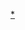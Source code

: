 {{Navbox
|name = Nations at the Paralympics
|title = [[File:IPC logo (2019).svg|25px]][[帕拉林匹克運動會]]各國家或地區代表團
|titlestyle = background: #BFD7FF
|state = {{{state<includeonly>|collapsed</includeonly>}}}
|basestyle = background:#D5E6FF;
|listclass = hlist

|group1 = 非洲
|list1 = 
* [[帕拉林匹克運動會阿爾及利亞代表團|阿爾及利亞]]
* [[帕拉林匹克運動會安哥拉代表團|安哥拉]]
* [[帕拉林匹克運動會貝南代表團|貝南]]
* [[帕拉林匹克運動會波札那代表團|波札那]]
* [[帕拉林匹克運動會布吉納法索代表團|布吉納法索]]
* [[帕拉林匹克運動會蒲隆地代表團|蒲隆地]]
* [[帕拉林匹克運動會喀麥隆代表團|喀麥隆]]
* [[帕拉林匹克運動會維德角代表團|維德角]]
* [[帕拉林匹克運動會中非代表團|中非]]
* [[帕拉林匹克運動會葛摩代表團|葛摩]]
* [[帕拉林匹克運動會剛果代表團|剛果]]
* [[帕拉林匹克運動會剛果民主共和國代表團|剛果民主共和國]]
* [[帕拉林匹克運動會吉布地代表團|吉布地]]
* [[帕拉林匹克運動會埃及代表團|埃及]]
* [[帕拉林匹克運動會衣索比亞代表團|衣索比亞]]
* [[帕拉林匹克運動會加彭代表團|加彭]]
* [[帕拉林匹克運動會甘比亞代表團|甘比亞]]
* [[帕拉林匹克運動會加納代表團|加納]]
* [[帕拉林匹克運動會幾內亞代表團|幾內亞]]
* [[帕拉林匹克運動會幾內亞比索代表團|幾內亞比索]]
* [[帕拉林匹克運動會象牙海岸代表團|象牙海岸]]
* [[帕拉林匹克運動會肯亞代表團|肯亞]]
* [[帕拉林匹克運動會賴索托代表團|賴索托]]
* [[帕拉林匹克運動會賴比瑞亞代表團|賴比瑞亞]]
* [[帕拉林匹克運動會利比亞代表團|利比亞]]
* [[帕拉林匹克運動會馬達加斯加代表團|馬達加斯加]]
* [[帕拉林匹克運動會馬利代表團|馬利]]
* [[帕拉林匹克運動會茅利塔尼亞代表團|茅利塔尼亞]]
* [[帕拉林匹克運動會模里西斯代表團|模里西斯]]
* [[帕拉林匹克運動會摩洛哥代表團|摩洛哥]]
* [[帕拉林匹克運動會莫三比克代表團|莫三比克]]
* [[帕拉林匹克運動會納米比亞代表團|納米比亞]]
* [[帕拉林匹克運動會尼日代表團|尼日]]
* [[帕拉林匹克運動會奈及利亞代表團|奈及利亞]]
* [[帕拉林匹克運動會盧旺達代表團|盧旺達]]
* [[帕拉林匹克運動會塞內加爾代表團|塞內加爾]]
* [[帕拉林匹克運動會塞席爾代表團|塞席爾]]
* [[帕拉林匹克運動會獅子山代表團|獅子山]]
* [[帕拉林匹克運動會南非代表團|南非]]
* [[帕拉林匹克運動會蘇丹代表團|蘇丹]]
* [[帕拉林匹克運動會坦尚尼亞代表團|坦尚尼亞]]
* [[帕拉林匹克運動會突尼西亞代表團|突尼西亞]]
* [[帕拉林匹克運動會烏干達代表團|烏干達]]
* [[帕拉林匹克運動會尚比亞代表團|尚比亞]]
* [[帕拉林匹克運動會辛巴威代表團|辛巴威]]

|group2 = 美洲
|list2 = 
* [[帕拉林匹克運動會安地卡及巴布達代表團|安地卡及巴布達]]
* [[帕拉林匹克運動會阿根廷代表團|阿根廷]]
* [[帕拉林匹克運動會巴哈馬代表團|巴哈馬]]
* [[帕拉林匹克運動會巴貝多代表團|巴貝多]]
* [[帕拉林匹克運動會百慕達代表團|百慕達]]
* [[帕拉林匹克運動會巴西代表團|巴西]]
* [[帕拉林匹克運動會加拿大代表團|加拿大]]
* [[帕拉林匹克運動會智利代表團|智利]]
* [[帕拉林匹克運動會哥倫比亞代表團|哥倫比亞]]
* [[帕拉林匹克運動會哥斯大黎加代表團|哥斯大黎加]]
* [[帕拉林匹克運動會古巴代表團|古巴]]
* [[帕拉林匹克運動會多明尼加共和國代表團|多明尼加共和國]]
* [[帕拉林匹克運動會厄瓜多代表團|厄瓜多]]
* [[帕拉林匹克運動會薩爾瓦多代表團|薩爾瓦多]]
* [[帕拉林匹克運動會危地馬拉代表團|危地馬拉]]
* [[帕拉林匹克運動會海地代表團|海地]]
* [[帕拉林匹克運動會洪都拉斯代表團|洪都拉斯]]
* [[帕拉林匹克運動會牙買加代表團|牙買加]]
* [[帕拉林匹克運動會墨西哥代表團|墨西哥]]
* [[帕拉林匹克運動會尼加拉瓜代表團|尼加拉瓜]]
* [[帕拉林匹克運動會巴拿馬代表團|巴拿馬]]
* [[帕拉林匹克運動會秘魯代表團|秘魯]]
* [[帕拉林匹克運動會波多黎各代表團|波多黎各]]
* [[帕拉林匹克運動會蘇利南代表團|蘇利南]]
* [[帕拉林匹克運動會特立尼達和多巴哥代表團|特立尼達和多巴哥]]
* [[帕拉林匹克運動會美國代表團|美國]]
* [[帕拉林匹克運動會烏拉圭代表團|烏拉圭]]
* [[帕拉林匹克運動會委內瑞拉代表團|委內瑞拉]]
* [[帕拉林匹克運動會維京群島代表團|維京群島]]

|group3 = 亞洲
|list3 = 
* [[帕拉林匹克運動會阿富汗代表團|阿富汗]]
* [[帕拉林匹克運動會巴林代表團|巴林]]
* [[帕拉林匹克運動會孟加拉代表團|孟加拉]]
* [[帕拉林匹克運動會汶萊代表團|汶萊]]
* [[帕拉林匹克運動會柬埔寨代表團|柬埔寨]]
* [[帕拉林匹克運動會中國代表團|中國]]
* [[帕拉林匹克運動會中國香港代表團|中國香港]]
* [[帕拉林匹克運動會印度代表團|印度]]
* [[帕拉林匹克運動會印度尼西亞代表團|印度尼西亞]]
* [[帕拉林匹克運動會伊朗代表團|伊朗]]
* [[帕拉林匹克運動會伊拉克代表團|伊拉克]]
* [[帕拉林匹克運動會日本代表團|日本]]
* [[帕拉林匹克運動會約旦代表團|約旦]]
* [[帕拉林匹克運動會哈薩克代表團|哈薩克]]
* [[帕拉林匹克運動會科威特代表團|科威特]]
* [[帕拉林匹克運動會吉爾吉斯代表團|吉爾吉斯]]
* [[帕拉林匹克運動會寮國代表團|寮國]]
* [[帕拉林匹克運動會黎巴嫩代表團|黎巴嫩]]
* [[帕拉林匹克運動會中國澳門代表團|中國澳門]]
* [[帕拉林匹克運動會馬來西亞代表團|馬來西亞]]
* [[帕拉林匹克運動會蒙古國代表團|蒙古]]
* [[帕拉林匹克運動會緬甸代表團|緬甸]]
* [[帕拉林匹克運動會尼泊爾代表團|尼泊爾]]
* [[帕拉林匹克運動會朝鮮代表團|朝鮮]]
* [[帕拉林匹克運動會阿曼代表團|阿曼]]
* [[帕拉林匹克運動會巴基斯坦代表團|巴基斯坦]]
* [[帕拉林匹克運動會巴勒斯坦代表團|巴勒斯坦]]
* [[帕拉林匹克運動會菲律賓代表團|菲律賓]]
* [[帕拉林匹克運動會卡達代表團|卡達]]
* [[帕拉林匹克運動會沙烏地阿拉伯代表團|沙烏地阿拉伯]]
* [[帕拉林匹克運動會新加坡代表團|新加坡]]
* [[帕拉林匹克運動會韓國代表團|韓國]]
* [[帕拉林匹克運動會斯里蘭卡代表團|斯里蘭卡]]
* [[帕拉林匹克運動會敘利亞代表團|敘利亞]]
* [[帕拉林匹克運動會中華台北代表團|中華台北]]
* [[帕拉林匹克運動會塔吉克斯坦代表團|塔吉克斯坦]]
* [[帕拉林匹克運動會泰國代表團|泰國]]
* [[帕拉林匹克運動會東帝汶代表團|東帝汶]]
* [[帕拉林匹克運動會土庫曼斯坦代表團|土庫曼斯坦]]
* [[帕拉林匹克運動會阿拉伯聯合大公國代表團|阿拉伯聯合大公國]]
* [[帕拉林匹克運動會烏茲別克斯坦代表團|烏茲別克斯坦]]
* [[帕拉林匹克運動會越南代表團|越南]]
* [[帕拉林匹克運動會葉門代表團|葉門]]

|group4 = 歐洲
|list4 = 
* [[帕拉林匹克運動會阿爾巴尼亞代表團|阿爾巴尼亞]]
* [[帕拉林匹克運動會安道爾代表團|安道爾]]
* [[帕拉林匹克運動會亞美尼亞代表團|亞美尼亞]]
* [[帕拉林匹克運動會奧地利代表團|奧地利]]
* [[帕拉林匹克運動會阿塞拜然代表團|阿塞拜然]]
* [[帕拉林匹克運動會白俄羅斯代表團|白俄羅斯]]
* [[帕拉林匹克運動會比利時代表團|比利時]]
* [[帕拉林匹克運動會波士尼亞與赫塞哥維納代表團|波士尼亞與赫塞哥維納]]
* [[帕拉林匹克運動會保加利亞代表團|保加利亞]]
* [[帕拉林匹克運動會克羅埃西亞代表團|克羅埃西亞]]
* [[帕拉林匹克運動會塞普勒斯代表團|塞普勒斯]]
* [[帕拉林匹克運動會捷克代表團|捷克]]
* [[帕拉林匹克運動會丹麥代表團|丹麥]]
* [[帕拉林匹克運動會愛沙尼亞代表團|愛沙尼亞]]
* [[帕拉林匹克運動會法羅群島代表團|法羅群島]]
* [[帕拉林匹克運動會芬蘭代表團|芬蘭]]
* [[帕拉林匹克運動會法國代表團|法國]]
* [[帕拉林匹克運動會喬治亞代表團|喬治亞]]
* [[帕拉林匹克運動會德國代表團|德國]]
* [[帕拉林匹克運動會英國代表團|英國]]
* [[帕拉林匹克運動會希臘代表團|希臘]]
* [[帕拉林匹克運動會匈牙利代表團|匈牙利]]
* [[帕拉林匹克運動會冰島代表團|冰島]]
* [[帕拉林匹克運動會愛爾蘭代表團|愛爾蘭]]
* [[帕拉林匹克運動會以色列代表團|以色列]]{{smallsup|1}}
* [[帕拉林匹克運動會義大利代表團|義大利]]
* [[帕拉林匹克運動會拉脫維亞代表團|拉脫維亞]]
* [[帕拉林匹克運動會列支敦士登代表團|列支敦士登]]
* [[帕拉林匹克運動會立陶宛代表團|立陶宛]]
* [[帕拉林匹克運動會盧森堡代表團|盧森堡]]
* [[帕拉林匹克運動會馬其頓代表團|馬其頓]]
* [[帕拉林匹克運動會馬爾他代表團|馬爾他]]
* [[帕拉林匹克運動會摩爾多瓦代表團|摩爾多瓦]]
* [[帕拉林匹克運動會蒙特內哥羅代表團|蒙特內哥羅]]
* [[帕拉林匹克運動會荷蘭代表團|荷蘭]]
* [[帕拉林匹克運動會挪威代表團|挪威]]
* [[帕拉林匹克運動會波蘭代表團|波蘭]]
* [[帕拉林匹克運動會葡萄牙代表團|葡萄牙]]
* [[帕拉林匹克運動會羅馬尼亞代表團|羅馬尼亞]]
* [[帕拉林匹克運動會俄羅斯代表團|俄羅斯]]
* [[帕拉林匹克運動會聖馬利諾代表團|聖馬利諾]]
* [[帕拉林匹克運動會塞爾維亞代表團|塞爾維亞]]
* [[帕拉林匹克運動會斯洛伐克代表團|斯洛伐克]]
* [[帕拉林匹克運動會斯洛維尼亞代表團|斯洛維尼亞]]
* [[帕拉林匹克運動會西班牙代表團|西班牙]]
* [[帕拉林匹克運動會瑞典代表團|瑞典]]
* [[帕拉林匹克運動會瑞士代表團|瑞士]]
* [[帕拉林匹克運動會土耳其代表團|土耳其]]
* [[帕拉林匹克運動會烏克蘭代表團|烏克蘭]]

|group5 = 大洋洲
|list5 = 
* [[帕拉林匹克運動會澳大利亞代表團|澳大利亞]]
** [[冬季帕拉林匹克運動會澳大利亞代表團|冬季]]
* [[帕拉林匹克運動會斐濟代表團|斐濟]]
* [[帕拉林匹克運動會紐西蘭代表團|紐西蘭]]
* [[帕拉林匹克運動會巴布亞紐幾內亞代表團|巴布亞紐幾內亞]]
* [[帕拉林匹克運動會薩摩亞代表團|薩摩亞]]
* [[帕拉林匹克運動會索羅門群島代表團|索羅門群島]]
* [[帕拉林匹克運動會東加代表團|東加]]
* [[帕拉林匹克運動會萬那杜代表團|萬那杜]]

|group6 = 其他
|list6 = 
* [[1992年夏季帕拉林匹克運動會獨立參賽者|獨立參賽者]]
* [[2000年夏季帕拉林匹克運動會獨立參賽者|個人參賽者]]
* [[帕拉林匹克運動會獨立國協代表團|獨立國協]]

|group7 = 歷史
|list7 =
* [[帕拉林匹克運動會捷克斯洛伐克代表團|捷克斯洛伐克]]
* [[帕拉林匹克運動會東德代表團|東德]]
* [[帕拉林匹克運動會羅德西亞代表團|羅德西亞]]
* [[帕拉林匹克運動會塞爾維亞與蒙特內哥羅代表團|塞爾維亞與蒙特內哥羅]]
* [[帕拉林匹克運動會蘇聯代表團|蘇聯]]
* [[帕拉林匹克運動會南斯拉夫代表團|南斯拉夫]]

|below = {{smallsup|1}} 以色列自1994年起隸屬於[[歐洲帕拉林匹克委員會]]（EPC）。
}}<noinclude>
{{collapsible option}}
[[Category:各國帕拉林匹克運動會代表團模板| *]]
</noinclude>